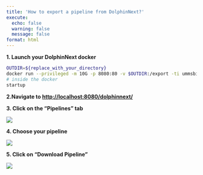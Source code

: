 ---
title: 'How to export a pipeline from DolphinNext?'
execute:
  echo: false
  warning: false
  message: false
format: html
---

**1. Launch your DolphinNext docker**

```bash
OUTDIR=${replace_with_your_directory}
docker run --privileged -m 10G -p 8080:80 -v $OUTDIR:/export -ti ummsbiocore/dolphinnext-studio /bin/bash
# inside the docker
startup
```

**2.Navigate to [http://localhost:8080/dolphinnext/](http://localhost:8080/dolphinnext/)**

**3. Click on the "Pipelines" tab**

![](https://ajeuwbhvhr.cloudimg.io/colony-recorder.s3.amazonaws.com/files/2023-08-10/c1551170-f86f-4a0a-97fc-7ec42692c95b/user_cropped_screenshot.jpeg?tl_px=0,0&br_px=773,432&force_format=png&width=560.0&wat_scale=50&wat=1&wat_opacity=0.7&wat_gravity=northwest&wat_url=https://colony-recorder.s3.us-west-1.amazonaws.com/images/watermarks/FB923C_standard.png&wat_pad=162,-3)

**4. Choose your pipeline**

![](https://ajeuwbhvhr.cloudimg.io/colony-recorder.s3.amazonaws.com/files/2023-08-10/acbfa2e9-1531-4599-8be5-771c3e246826/user_cropped_screenshot.jpeg?tl_px=0,121&br_px=773,554&force_format=png&width=560.0&wat_scale=50&wat=1&wat_opacity=0.7&wat_gravity=northwest&wat_url=https://colony-recorder.s3.us-west-1.amazonaws.com/images/watermarks/FB923C_standard.png&wat_pad=35,232)

**5. Click on "Download Pipeline"**

![](https://ajeuwbhvhr.cloudimg.io/colony-recorder.s3.amazonaws.com/files/2023-08-10/c896d7df-359d-42d0-8852-e3f28c21ebf0/user_cropped_screenshot.jpeg?tl_px=0,0&br_px=529,295&force_format=png&width=560.0&wat_scale=50&wat=1&wat_opacity=0.7&wat_gravity=northwest&wat_url=https://colony-recorder.s3.us-west-1.amazonaws.com/images/watermarks/FB923C_standard.png&wat_pad=248,110)
